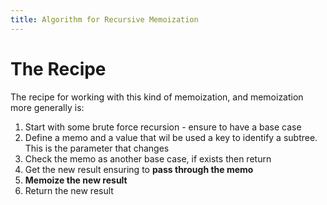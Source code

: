 ---
title: Algorithm for Recursive Memoization
---

# The Recipe

The recipe for working with this kind of memoization, and memoization more generally is:

1. Start with some brute force recursion - ensure to have a base case
2. Define a memo and a value that wil be used a key to identify a subtree. This is the parameter that changes
3. Check the memo as another base case, if exists then return
4. Get the new result ensuring to **pass through the memo**
5. **Memoize the new result**
6. Return the new result
